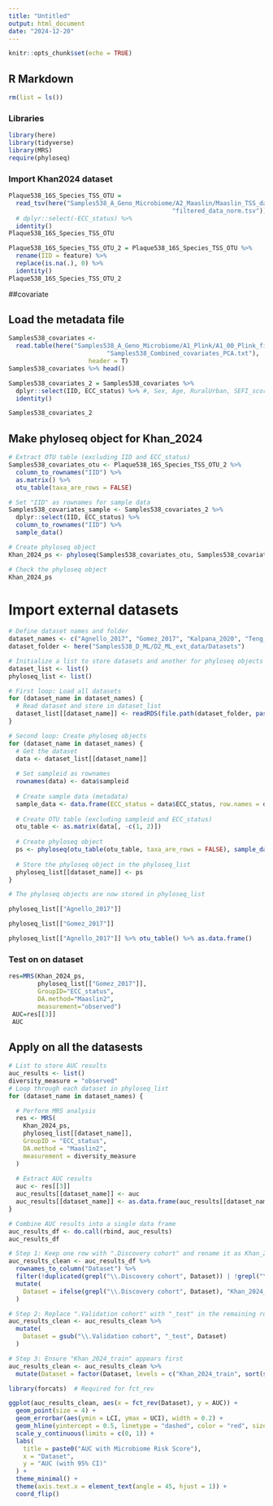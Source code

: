 ```yaml
---
title: "Untitled"
output: html_document
date: "2024-12-20"
---
```


```r
knitr::opts_chunk$set(echo = TRUE)
```

## R Markdown
```r
rm(list = ls())
```

### Libraries
```r
library(here)
library(tidyverse)
library(MRS)
require(phyloseq)
```


### Import Khan2024 dataset
```r
Plaque538_16S_Species_TSS_OTU = 
  read_tsv(here("Samples538_A_Geno_Microbiome/A2_Maaslin/Maaslin_TSS_data/Maaslin2_16S_Species_TSS_output/features",
                                             "filtered_data_norm.tsv")) %>% 
  # dplyr::select(-ECC_status) %>% 
  identity()
Plaque538_16S_Species_TSS_OTU

Plaque538_16S_Species_TSS_OTU_2 = Plaque538_16S_Species_TSS_OTU %>%
  rename(IID = feature) %>% 
  replace(is.na(.), 0) %>%
  identity()
Plaque538_16S_Species_TSS_OTU_2

```

##covariate

## Load the metadata file
```r
Samples538_covariates <- 
  read.table(here("Samples538_A_Geno_Microbiome/A1_Plink/A1_00_Plink_files",
                           "Samples538_Combined_covariates_PCA.txt"),
                      header = T)
Samples538_covariates %>% head()

Samples538_covariates_2 = Samples538_covariates %>% 
  dplyr::select(IID, ECC_status) %>% #, Sex, Age, RuralUrban, SEFI_score, PC1, PC2, PC3, PC4, PC5) %>%
  identity()

Samples538_covariates_2 

```


## Make phyloseq object for Khan_2024


```r
# Extract OTU table (excluding IID and ECC_status)
Samples538_covariates_otu <- Plaque538_16S_Species_TSS_OTU_2 %>%
  column_to_rownames("IID") %>% 
  as.matrix() %>%
  otu_table(taxa_are_rows = FALSE)

# Set "IID" as rownames for sample data
Samples538_covariates_sample <- Samples538_covariates_2 %>%
  dplyr::select(IID, ECC_status) %>% 
  column_to_rownames("IID") %>% 
  sample_data()

# Create phyloseq object
Khan_2024_ps <- phyloseq(Samples538_covariates_otu, Samples538_covariates_sample)

# Check the phyloseq object
Khan_2024_ps
```

# Import external datasets
```r
# Define dataset names and folder
dataset_names <- c("Agnello_2017", "Gomez_2017", "Kalpana_2020", "Teng_2015")
dataset_folder <- here("Samples538_D_ML/D2_ML_ext_data/Datasets")

# Initialize a list to store datasets and another for phyloseq objects
dataset_list <- list()
phyloseq_list <- list()

# First loop: Load all datasets
for (dataset_name in dataset_names) {
  # Read dataset and store in dataset_list
  dataset_list[[dataset_name]] <- readRDS(file.path(dataset_folder, paste0(dataset_name, "_MaAsLin2_TSS_ECCstatus.rds")))
}
```


```r
# Second loop: Create phyloseq objects
for (dataset_name in dataset_names) {
  # Get the dataset
  data <- dataset_list[[dataset_name]]
  
  # Set sampleid as rownames
  rownames(data) <- data$sampleid
  
  # Create sample data (metadata)
  sample_data <- data.frame(ECC_status = data$ECC_status, row.names = data$sampleid)
  
  # Create OTU table (excluding sampleid and ECC_status)
  otu_table <- as.matrix(data[, -c(1, 2)])
  
  # Create phyloseq object
  ps <- phyloseq(otu_table(otu_table, taxa_are_rows = FALSE), sample_data(sample_data))
  
  # Store the phyloseq object in the phyloseq_list
  phyloseq_list[[dataset_name]] <- ps
}

# The phyloseq objects are now stored in phyloseq_list
```

```r
phyloseq_list[["Agnello_2017"]]

phyloseq_list[["Gomez_2017"]]

phyloseq_list[["Agnello_2017"]] %>% otu_table() %>% as.data.frame()
```

### Test on on dataset
```r
res=MRS(Khan_2024_ps,
        phyloseq_list[["Gomez_2017"]],
        GroupID="ECC_status",
        DA.method="Maaslin2",
        measurement="observed")
 AUC=res[[3]]
 AUC
```


## Apply on all the datasests
```r
# List to store AUC results
auc_results <- list()
diversity_measure = "observed"
# Loop through each dataset in phyloseq_list
for (dataset_name in dataset_names) {

  # Perform MRS analysis
  res <- MRS(
    Khan_2024_ps, 
    phyloseq_list[[dataset_name]], 
    GroupID = "ECC_status", 
    DA.method = "Maaslin2", 
    measurement = diversity_measure
  )
  
  # Extract AUC results
  auc <- res[[3]]
  auc_results[[dataset_name]] <- auc
  auc_results[[dataset_name]] <- as.data.frame(auc_results[[dataset_name]])
}
```


```r
# Combine AUC results into a single data frame
auc_results_df <- do.call(rbind, auc_results)
auc_results_df
```


```r
# Step 1: Keep one row with ".Discovery cohort" and rename it as Khan_2024_train
auc_results_clean <- auc_results_df %>%
  rownames_to_column("Dataset") %>%
  filter(!duplicated(grepl("\\.Discovery cohort", Dataset)) | !grepl("\\.Discovery cohort", Dataset)) %>%
  mutate(
    Dataset = ifelse(grepl("\\.Discovery cohort", Dataset), "Khan_2024_train", Dataset)
  )

# Step 2: Replace ".Validation cohort" with "_test" in the remaining rows
auc_results_clean <- auc_results_clean %>%
  mutate(
    Dataset = gsub("\\.Validation cohort", "_test", Dataset)
  )

# Step 3: Ensure "Khan_2024_train" appears first
auc_results_clean <- auc_results_clean %>%
  mutate(Dataset = factor(Dataset, levels = c("Khan_2024_train", sort(setdiff(Dataset, "Khan_2024_train")))))
```


```r
library(forcats)  # Required for fct_rev

ggplot(auc_results_clean, aes(x = fct_rev(Dataset), y = AUC)) +
  geom_point(size = 4) +
  geom_errorbar(aes(ymin = LCI, ymax = UCI), width = 0.2) +
  geom_hline(yintercept = 0.5, linetype = "dashed", color = "red", size = 0.8) +
  scale_y_continuous(limits = c(0, 1)) +
  labs(
    title = paste0("AUC with Microbiome Risk Score"),
    x = "Dataset",
    y = "AUC (with 95% CI)"
  ) +
  theme_minimal() +
  theme(axis.text.x = element_text(angle = 45, hjust = 1)) +
  coord_flip()



```



